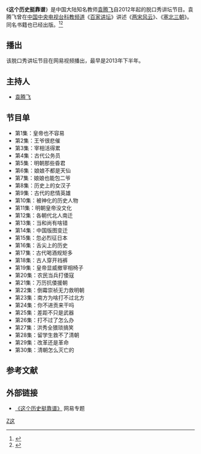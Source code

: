 {{电视节目信息框
| 名称       = 《这个历史挺靠谱》
| 原名       = 
| 图片       = 
| 图说       = 
| 类型       = 脱口秀
| 原创       = 
| 编剧       =张骊仁
| 导演       = 张骊仁
| 执行制片   = 
| 制片人     = 王咏琴
| 副制片人   = 
| 共同制片人 = 
| 监制 = 
| 出品人= 
| 摄影       = 孙伟
| 主持       = [[袁腾飞|袁腾飞]]
| 编审       = 
| 剪辑       = 
| 旁白       =  
| 字幕       =  
| 主题曲     = 
| 片头曲     = 
| 片尾曲     = 
| 地区       = {{CHNML}}
| 语言       = 普通话
| 集数       = 30
| 每集长     = 45分钟
| 制作公司   = 泰学传媒、网易视频
| 首播地区   = {{CHNML}}
| 电视网     = 网易视频
| 开始1       = 
| 结束1       = 
| 晚于       = 
| 早于       = 
| 官方网站   = 
}}
{{各地中文名
|cn = 靠谱
|tw = 可靠
}}
《'''这个历史挺靠谱'''》是中国大陆知名教师[[袁腾飞|袁腾飞]]自2012年起的脱口秀讲坛节目。袁腾飞曾在[[中国中央电视台|中国中央电视台]][[中国中央电视台科教频道|科教频道]]《[[百家讲坛|百家讲坛]]》讲述《[[两宋风云|两宋风云]]》、《[[塞北三朝|塞北三朝]]》。同名书籍也已经出版。<ref>{{cite web|url=http://news.xinhuanet.com/book/2013-07/19/c_125035261.htm|title=《这个历史挺靠谱》：一次全方位的中国古代史大普及|accessdate=2014-03-28|date=2013-07-19|work=新华网|deadurl=yes|archiveurl=https://web.archive.org/web/20170202122549/http://news.xinhuanet.com/book/2013-07/19/c_125035261.htm|archivedate=2017-02-02}}</ref><ref>{{cite web|url=http://cul.jschina.com.cn/system/2012/07/10/013732492.shtml|title=这个历史挺靠谱|accessdate=2014-03-28|date=2012-07-10|work=中国江苏网|deadurl=yes|archiveurl=https://web.archive.org/web/20161115110543/http://cul.jschina.com.cn/system/2012/07/10/013732492.shtml|archivedate=2016年11月15日|df=}}</ref>

== 播出 ==
该脱口秀讲坛节目在网易视频播出，最早是2013年下半年。

== 主持人 ==
*[[袁腾飞|袁腾飞]]

==节目单==
*第1集：皇帝也不容易
*第2集：王爷很悲催
*第3集：宰相活得累
*第4集：古代公务员
*第5集：明朝那些昏君
*第6集：娘娘不都是天仙
*第7集：娘娘也能包二爷
*第8集：历史上的女汉子
*第9集：古代的悲情英雄
*第10集：被神化的历史人物
*第11集：明朝皇帝没文化
*第12集：各朝代北人南迁
*第13集：当和尚有啥错
*第14集：中国版图变迁
*第15集：忽必烈征日本
*第16集：舌尖上的历史
*第17集：古代喝酒规矩多
*第18集：古人穿开裆裤
*第19集：皇帝显威撤宰相椅子
*第20集：农民当兵打倭寇
*第21集：万历抗倭援朝
*第22集：倒霉崇祯无力救明朝
*第23集：南方为啥打不过北方
*第24集：你不进贡来干吗
*第25集：差距不只是武器
*第26集：打不过了怎么办
*第27集：洪秀全猥琐搞笑
*第28集：留学生救不了清朝
*第29集：改革还是革命
*第30集：清朝怎么灭亡的

==参考文献==
{{reflist}}

== 外部链接 ==
*[https://web.archive.org/web/20140328043641/http://v.163.com/imedia/V9EV6OV3E/V9K1ITC1V.html 《这个历史挺靠谱》] 网易专题

[[Category:中国大陆网络综艺节目|Z这]]